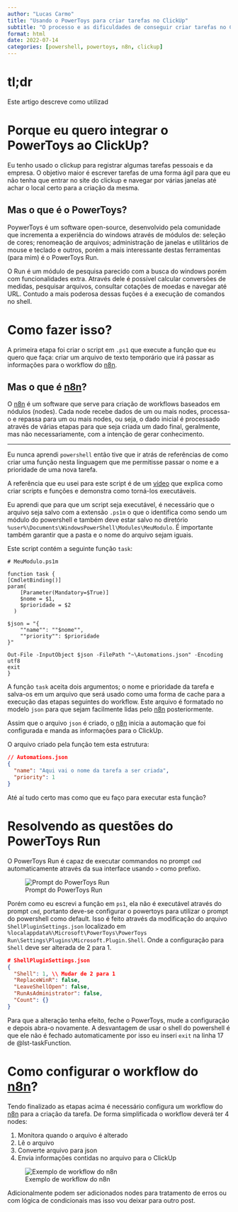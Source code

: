 ```yaml
---
author: "Lucas Carmo"
title: "Usando o PowerToys para criar tarefas no ClickUp"
subtitle: "O processo e as dificuldades de conseguir criar tarefas no ClickUp usando o PowerToys Run"
format: html
date: 2022-07-14
categories: [powershell, powertoys, n8n, clickup]
---
```


# tl;dr

Este artigo descreve como utilizad 

# Porque eu quero integrar o PowerToys ao ClickUp?

Eu tenho usado o clickup para registrar algumas tarefas pessoais e da empresa.
O objetivo maior é escrever tarefas de uma forma ágil para que eu não tenha que entrar no site do clickup e navegar por várias janelas até achar o local certo para a criação da mesma.

## Mas o que é o PowerToys? 

PoywerToys é um software open-source, desenvolvido pela comunidade que incrementa a experiência do windows
através de módulos de: 
seleção de cores;
renomeação de arquivos;
administração de janelas
e utilitários de mouse e teclado e outros,
porém a mais interessante destas ferramentas (para mim) é o PowerToys Run.

O Run é um módulo de pesquisa parecido com a busca do windows porém com funcionalidades extra.
Através dele é possível calcular conversões de medidas, pesquisar arquivos, consultar cotações de moedas e navegar até URL.
Contudo a mais poderosa dessas fuções é a execução de comandos no shell.

# Como fazer isso?

A primeira etapa foi criar o script em `.ps1` que execute a função que eu quero que faça:
criar um arquivo de texto temporário que irá passar as informações para o workflow do [n8n](https://www.n8n.io). 

## Mas o que é [n8n](https://www.n8n.io)?

O [n8n](https://www.n8n.io) é um software que serve para criação de workflows baseados em nódulos (nodes).
Cada node recebe dados de um ou mais nodes, processa-o e repassa para um ou mais nodes,
ou seja,
o dado inicial é processado através de várias etapas para que seja criada um dado final,
geralmente, mas não necessariamente, com a intenção de gerar conhecimento.

---

Eu nunca aprendi `powershell` então tive que ir atrás de referências de como criar uma função nesta linguagem que me permitisse passar o nome e a prioridade de uma nova tarefa.

A referência que eu usei para este script é de um
[vídeo](https://www.youtube.com/watch?v=UVUd9_k9C6A&t=20735s)
que explica como criar scripts e funções e demonstra como torná-los executáveis.

Eu aprendi que para que um script seja executável, é necessário que o arquivo seja salvo com
a extensão `.ps1m` 
o que o identifica como sendo um módulo do powershell e também deve estar salvo no diretório 
`%user%\Documents\WindowsPowerShell\Modules\MeuModulo`.
É importante também garantir que a pasta e o nome do arquivo sejam iguais.

Este script contém a seguinte função `task`:

```.powershell
# MeuModulo.ps1m

function task {
[CmdletBinding()]
param(
    [Parameter(Mandatory=$True)]
    $nome = $1,
    $prioridade = $2
  )

$json = "{
    ""name"": ""$nome"",
    ""priority"": $prioridade
}"

Out-File -InputObject $json -FilePath "~\Automations.json" -Encoding utf8
exit
}

```


A função `task` aceita dois argumentos; o nome e prioridade da tarefa e salva-os em um
arquivo que será usado como uma forma de cache para a execução das etapas seguintes do workflow.
Este arquivo é formatado no modelo `json` para que sejam facilmente lidas pelo [n8n](https://www.n8n.io) posteriormente.

Assim que o arquivo `json` é criado, o [n8n](https://www.n8n.io) inicia a automação que foi configurada e manda as informações para o ClickUp.

O arquivo criado pela função tem esta estrutura:

```json
// Automations.json
{
  "name": "Aqui vai o nome da tarefa a ser criada", 
  "priority": 1
}
```

Até aí tudo certo mas como que eu faço para executar esta função?

# Resolvendo as questões do PowerToys Run

O PowerToys Run é capaz de executar commandos no prompt `cmd` automaticamente através da sua interface usando `>` como prefixo.


![Prompt do PowerToys Run](powertoysrun.png){fig-alt="screenshot a interface do powertoys run"}

Porém como eu escrevi a função em `ps1`, ela não é executável através do prompt `cmd`, portanto deve-se 
configurar o powertoys para utilizar o prompt do powershell como default.
Isso é feito através da modificação do arquivo `ShellPluginSettings.json` localizado em 
`%localappdata%\Microsoft\PowerToys\PowerToys Run\Settings\Plugins\Microsoft.Plugin.Shell`.
Onde a configuração para `Shell` deve ser alterada de 2 para 1.

```json
# ShellPluginSettings.json
{
  "Shell": 1, \\ Mudar de 2 para 1
  "ReplaceWinR": false,
  "LeaveShellOpen": false,
  "RunAsAdministrator": false,
  "Count": {}
}
```

Para que a alteração tenha efeito, feche o PowerToys, mude a configuração e depois abra-o novamente.
A desvantagem de usar o shell do powershell é que ele não é fechado automaticamente por isso eu inseri `exit` na linha 17 de @lst-taskFunction.

# Como configurar o workflow do [n8n](https://www.n8n.io)?

Tendo finalizado as etapas acima é necessário configura um workflow do [n8n](https://www.n8n.io) para a criação da tarefa.
De forma simplificada o workflow deverá ter 4 nodes: 

1. Monitora quando o arquivo é alterado
2. Lê o arquivo
3. Converte arquivo para json
4. Envia informações contidas no arquivo para o ClickUp 

![Exemplo de workflow do n8n](n8nexample.png){fig-alt="screenshot da interface de um exemplo de workflow do n8n"}

Adicionalmente podem ser adicionados nodes para tratamento de erros ou com lógica de condicionais mas isso vou deixar para outro post.